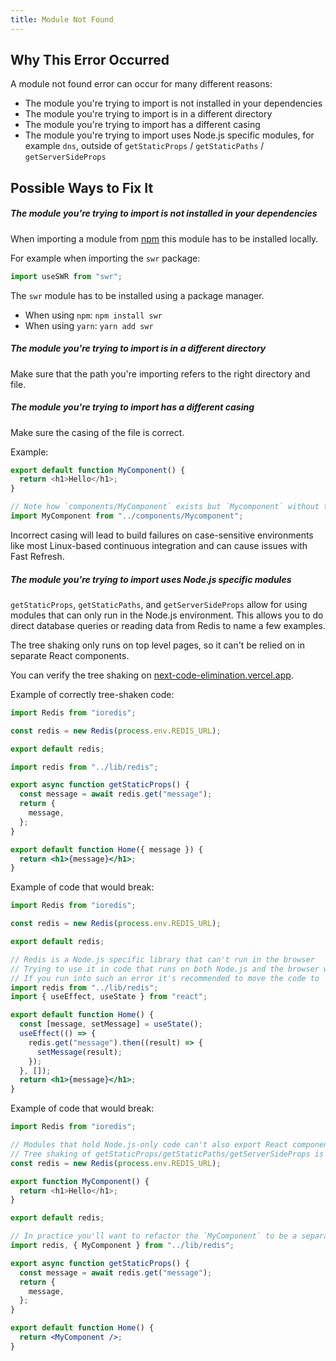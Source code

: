 ```yaml
---
title: Module Not Found
---
```


## Why This Error Occurred

A module not found error can occur for many different reasons:

- The module you're trying to import is not installed in your dependencies
- The module you're trying to import is in a different directory
- The module you're trying to import has a different casing
- The module you're trying to import uses Node.js specific modules, for example `dns`, outside of `getStaticProps` / `getStaticPaths` / `getServerSideProps`

## Possible Ways to Fix It

##### The module you're trying to import is not installed in your dependencies

When importing a module from [npm](https://npmjs.com) this module has to be installed locally.

For example when importing the `swr` package:

```js filename="example.js"
import useSWR from "swr";
```

The `swr` module has to be installed using a package manager.

- When using `npm`: `npm install swr`
- When using `yarn`: `yarn add swr`

##### The module you're trying to import is in a different directory

Make sure that the path you're importing refers to the right directory and file.

##### The module you're trying to import has a different casing

Make sure the casing of the file is correct.

Example:

```js filename="components/MyComponent.js"
export default function MyComponent() {
  return <h1>Hello</h1>;
}
```

```jsx filename="pages/index.js"
// Note how `components/MyComponent` exists but `Mycomponent` without the capital `c` is imported
import MyComponent from "../components/Mycomponent";
```

Incorrect casing will lead to build failures on case-sensitive environments like most Linux-based continuous integration and can cause issues with Fast Refresh.

##### The module you're trying to import uses Node.js specific modules

`getStaticProps`, `getStaticPaths`, and `getServerSideProps` allow for using modules that can only run in the Node.js environment. This allows you to do direct database queries or reading data from Redis to name a few examples.

The tree shaking only runs on top level pages, so it can't be relied on in separate React components.

You can verify the tree shaking on [next-code-elimination.vercel.app](https://next-code-elimination.vercel.app/).

Example of correctly tree-shaken code:

```js filename="lib/redis.js"
import Redis from "ioredis";

const redis = new Redis(process.env.REDIS_URL);

export default redis;
```

```jsx filename="pages/index.js"
import redis from "../lib/redis";

export async function getStaticProps() {
  const message = await redis.get("message");
  return {
    message,
  };
}

export default function Home({ message }) {
  return <h1>{message}</h1>;
}
```

Example of code that would break:

```js filename="lib/redis.js"
import Redis from "ioredis";

const redis = new Redis(process.env.REDIS_URL);

export default redis;
```

```jsx filename="pages/index.js"
// Redis is a Node.js specific library that can't run in the browser
// Trying to use it in code that runs on both Node.js and the browser will result in a module not found error for modules that ioredis relies on
// If you run into such an error it's recommended to move the code to `getStaticProps` or `getServerSideProps` as those methods guarantee that the code is only run in Node.js.
import redis from "../lib/redis";
import { useEffect, useState } from "react";

export default function Home() {
  const [message, setMessage] = useState();
  useEffect(() => {
    redis.get("message").then((result) => {
      setMessage(result);
    });
  }, []);
  return <h1>{message}</h1>;
}
```

Example of code that would break:

```js filename="lib/redis.js"
import Redis from "ioredis";

// Modules that hold Node.js-only code can't also export React components
// Tree shaking of getStaticProps/getStaticPaths/getServerSideProps is ran only on page files
const redis = new Redis(process.env.REDIS_URL);

export function MyComponent() {
  return <h1>Hello</h1>;
}

export default redis;
```

```jsx filename="pages/index.js"
// In practice you'll want to refactor the `MyComponent` to be a separate file so that tree shaking ensures that specific import is not included for the browser compilation
import redis, { MyComponent } from "../lib/redis";

export async function getStaticProps() {
  const message = await redis.get("message");
  return {
    message,
  };
}

export default function Home() {
  return <MyComponent />;
}
```
